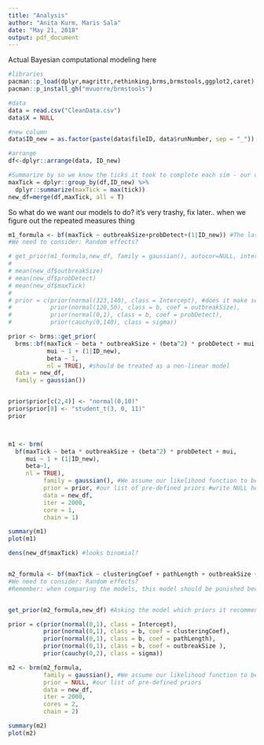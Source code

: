 ```yaml
---
title: "Analysis"
author: "Anita Kurm, Maris Sala"
date: "May 21, 2018"
output: pdf_document
---
```


Actual Bayesian computational modeling here

```r
#libraries 
pacman::p_load(dplyr,magrittr,rethinking,brms,brmstools,ggplot2,caret)
pacman::p_install_gh("mvuorre/brmstools")

#data
data = read.csv("CleanData.csv")
data$X = NULL

#new column
data$ID_new = as.factor(paste(data$fileID, data$runNumber, sep = "_"))

#arrange
df<-dplyr::arrange(data, ID_new)

#Summarize by so we know the ticks it took to complete each sim - our outcome
maxTick = dplyr::group_by(df,ID_new) %>%
  dplyr::summarize(maxTick = max(tick))
new_df=merge(df,maxTick, all = T)

```

So what do we want our models to do?  it's very trashy, fix later.. when we figure out the repeated measures thing


```r
m1_formula <- bf(maxTick ~ outbreakSize+probDetect+(1|ID_new)) #The last bit is how you add repeated measures
#We need to consider: Random effects?

# get_prior(m1_formula,new_df, family = gaussian(), autocor=NULL, internal=FALSE) #Asking the model which priors it recommend
# 
# mean(new_df$outbreakSize)
# mean(new_df$probDetect)
# mean(new_df$maxTick)
# 
# prior = c(prior(normal(323,140), class = Intercept), #does it make sense???
#           prior(normal(120,50), class = b, coef = outbreakSize),
#           prior(normal(0,1), class = b, coef = probDetect),
#           prior(cauchy(0,140), class = sigma))

prior <- brms::get_prior(
  brms::bf(maxTick ~ beta * outbreakSize + (beta^2) * probDetect + mui, 
           mui ~ 1 + (1|ID_new),
           beta ~ 1, 
           nl = TRUE), #should be treated as a non-linear model
  data = new_df, 
  family = gaussian())


prior$prior[c(2,4)] <- "normal(0,10)"
prior$prior[8] <- "student_t(3, 0, 11)"
prior



m1 <- brm(
  bf(maxTick ~ beta * outbreakSize + (beta^2) * probDetect + mui,
     mui ~ 1 + (1|ID_new),
     beta~1,
     nl = TRUE),
          family = gaussian(), #We assume our likelihood function to be normally distributed
          prior = prior, #our list of pre-defined priors #write NULL here to use default priors
          data = new_df,
          iter = 2000,
          core = 1,
          chain = 1)

summary(m1)
plot(m1)

dens(new_df$maxTick) #looks binomial? 


m2_formula <- bf(maxTick ~ clusteringCoef + pathLength + outbreakSize + (1|ID_new)) #The last bit is how you add repeated measures
#We need to consider: Random effects?
#Remember: when comparing the models, this model should be punished because it's adding all them parameters 


get_prior(m2_formula,new_df) #Asking the model which priors it recommend

prior = c(prior(normal(0,1), class = Intercept),
          prior(normal(0,1), class = b, coef = clusteringCoef),
          prior(normal(0,1), class = b, coef = pathLength),
          prior(normal(0,1), class = b, coef = outbreakSize ),
          prior(cauchy(0,2), class = sigma))

m2 <- brm(m2_formula,
          family = gaussian(), #We assume our likelihood function to be normally distributed
          prior = NULL, #our list of pre-defined priors
          data = new_df,
          iter = 2000,
          cores = 2,
          chain = 2)

summary(m2)
plot(m2)

```

